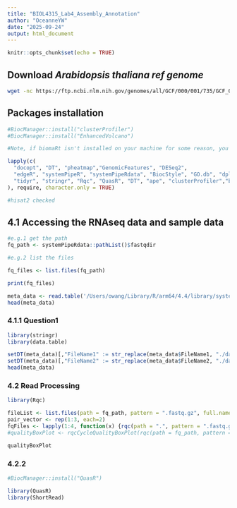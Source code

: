 ```yaml
---
title: "BIOL4315_Lab4_Assembly_Annotation"
author: "OceanneYW"
date: "2025-09-24"
output: html_document
---
```


```r
knitr::opts_chunk$set(echo = TRUE)
```

## Download ***Arabidopsis thaliana ref genome***
```bash
wget -nc https://ftp.ncbi.nlm.nih.gov/genomes/all/GCF/000/001/735/GCF_000001735.4_TAIR10.1/GCF_000001735.4_TAIR10.1_genomic.fna.gz

```

## Packages installation
```r
#BiocManager::install("clusterProfiler")
#BiocManager::install("EnhancedVolcano")

#Note, if biomaRt isn't installed on your machine for some reason, you should install it as well. 

lapply(c(
  "docopt", "DT", "pheatmap","GenomicFeatures", "DESeq2",
  "edgeR", "systemPipeR", "systemPipeRdata", "BiocStyle", "GO.db", "dplyr",
  "tidyr", "stringr", "Rqc", "QuasR", "DT", "ape", "clusterProfiler","biomaRt","EnhancedVolcano"
), require, character.only = TRUE)

#hisat2 checked
```

## 4.1 Accessing the RNAseq data and sample data
```r
#e.g.1 get the path 
fq_path <- systemPipeRdata::pathList()$fastqdir

#e.g.2 list the files 

fq_files <- list.files(fq_path)

print(fq_files)

```
```r
meta_data <- read.table('/Users/owang/Library/R/arm64/4.4/library/systemPipeRdata/extdata/param/targetsPE.txt', header = TRUE)
head(meta_data)
```

### 4.1.1 Question1
```r
library(stringr)
library(data.table)

setDT(meta_data)[,"FileName1" := str_replace(meta_data$FileName1, "./data/", fq_path)]
setDT(meta_data)[,"FileName2" := str_replace(meta_data$FileName2, "./data/", fq_path)]
head(meta_data)
```

### 4.2 Read Processing
```r
library(Rqc)

fileList <- list.files(path = fq_path, pattern = ".fastq.gz", full.names = TRUE)
pair_vector <- rep(1:3, each=2)
fqFiles <- lapply(1:4, function(x) {rqc(path = ".", pattern = ".fastq.gz", pair=c(1,1), openBrowser = FALSE)})
#qualityBoxPlot <- rqcCycleQualityBoxPlot(rqc(path = fq_path, pattern = ".fastq.gz", openBrowser = FALSE))

qualityBoxPlot
```

### 4.2.2 
```r
#BiocManager::install("QuasR")

library(QuasR)
library(ShortRead)


```